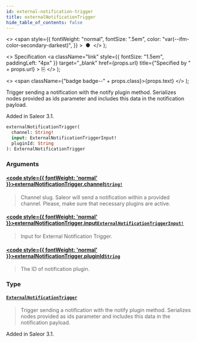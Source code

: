 ```yaml
---
id: external-notification-trigger
title: externalNotificationTrigger
hide_table_of_contents: false
---
```


  <>
    <span
      style={{
        fontWeight: "normal",
        fontSize: ".5em",
        color: "var(--ifm-color-secondary-darkest)",
      }}
    >
      &nbsp;●&nbsp;
    </span>
  </>
);

  <>
    Specification
    <a
      className="link"
      style={{ fontSize: "1.5em", paddingLeft: "4px" }}
      target="\_blank"
      href={props.url}
      title={"Specified by " + props.url}
    >
      ⎘
    </a>
  </>
);

  <>
    <span className={"badge badge--" + props.class}>{props.text}</span>
  </>
);

Trigger sending a notification with the notify plugin method. Serializes nodes provided as ids parameter and includes this data in the notification payload.

Added in Saleor 3.1.

```graphql
externalNotificationTrigger(
  channel: String!
  input: ExternalNotificationTriggerInput!
  pluginId: String
): ExternalNotificationTrigger
```

### Arguments

#### [<code style={{ fontWeight: 'normal' }}>externalNotificationTrigger.<b>channel</b></code>](#)<Bullet />[`String!`](../../../storefront/miscellaneous/scalars/string) <Badge class="secondary" text="non-null"/> <Badge class="secondary" text="scalar"/>

> Channel slug. Saleor will send a notification within a provided channel. Please, make sure that necessary plugins are active.

#### [<code style={{ fontWeight: 'normal' }}>externalNotificationTrigger.<b>input</b></code>](#)<Bullet />[`ExternalNotificationTriggerInput!`](../../../storefront/miscellaneous/inputs/external-notification-trigger-input) <Badge class="secondary" text="non-null"/> <Badge class="secondary" text="input"/>

> Input for External Notification Trigger.

#### [<code style={{ fontWeight: 'normal' }}>externalNotificationTrigger.<b>pluginId</b></code>](#)<Bullet />[`String`](../../../storefront/miscellaneous/scalars/string) <Badge class="secondary" text="scalar"/>

> The ID of notification plugin.

### Type

#### [`ExternalNotificationTrigger`](../../../storefront/miscellaneous/objects/external-notification-trigger) <Badge class="secondary" text="object"/>

> Trigger sending a notification with the notify plugin method. Serializes nodes provided as ids parameter and includes this data in the notification payload.

Added in Saleor 3.1.

>
